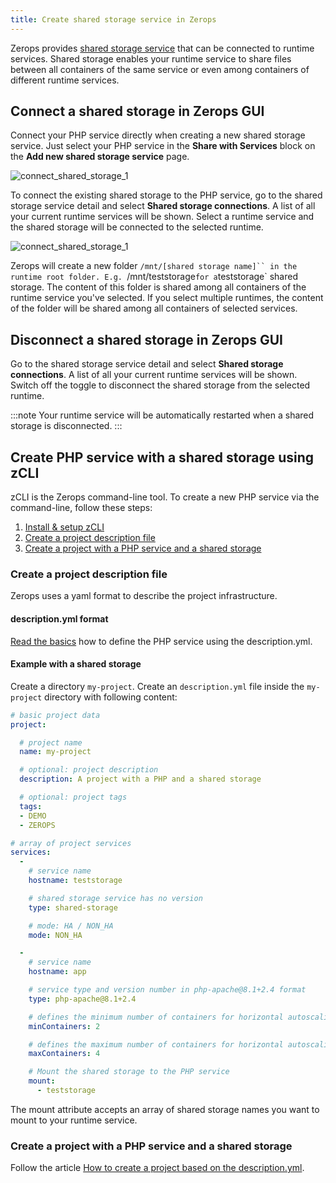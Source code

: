 ```yaml
---
title: Create shared storage service in Zerops
---
```


Zerops provides [shared storage service](/shared-storage/overview) that can be connected to runtime services. Shared storage enables your runtime service to share files between all containers of the same service or even among containers of different runtime services.

## Connect a shared storage in Zerops GUI
Connect your PHP service directly when creating a new shared storage service. Just select your PHP service in the **Share with Services** block on the **Add new shared storage service** page.

![connect_shared_storage_1](/img/screenshots/connect_shared_storage_1.png)

To connect the existing shared storage to the PHP service, go to the shared storage service detail and select **Shared storage connections**. A list of all your current runtime services will be shown. Select a runtime service and the shared storage will be connected to the selected runtime.

![connect_shared_storage_1](/img/screenshots/connect_shared_storage_2.png)

Zerops will create a new folder `/mnt/[shared storage name]`` in the runtime root folder. E.g. `/mnt/teststorage` for a `teststorage` shared storage. The content of this folder is shared among all containers of the runtime service you've selected. If you select multiple runtimes, the content of the folder will be shared among all containers of selected services.

## Disconnect a shared storage in Zerops GUI

Go to the shared storage service detail and select **Shared storage connections**. A list of all your current runtime services will be shown. Switch off the toggle to disconnect the shared storage from the selected runtime.

:::note
Your runtime service will be automatically restarted when a shared storage is disconnected.
:::

## Create PHP service with a shared storage using zCLI
zCLI is the Zerops command-line tool. To create a new PHP service via the command-line, follow these steps:

1. [Install & setup zCLI](/references/cli)
2. [Create a project description file](/php/how-to/shared-storage#create-a-project-description-file)
3. [Create a project with a PHP service and a shared storage](/php/how-to/shared-storage#create-a-project-with-a-php-service-and-a-shared-storage)

### Create a project description file
Zerops uses a yaml format to describe the project infrastructure.

#### description.yml format

[Read the basics](/php/how-to/create#create-a-project-description-file) how to define the PHP service using the description.yml.

#### Example with a shared storage

Create a directory `my-project`. Create an `description.yml` file inside the `my-project` directory with following content:

```yml
# basic project data
project:

  # project name
  name: my-project

  # optional: project description
  description: A project with a PHP and a shared storage

  # optional: project tags
  tags:
  - DEMO
  - ZEROPS

# array of project services
services:
  -
    # service name
    hostname: teststorage

    # shared storage service has no version
    type: shared-storage

    # mode: HA / NON_HA
    mode: NON_HA

  -
    # service name
    hostname: app

    # service type and version number in php-apache@8.1+2.4 format
    type: php-apache@8.1+2.4

    # defines the minimum number of containers for horizontal autoscaling. Max value = 6.
    minContainers: 2

    # defines the maximum number of containers for horizontal autoscaling. Max value = 6.
    maxContainers: 4

    # Mount the shared storage to the PHP service
    mount:
      - teststorage
```

The mount attribute accepts an array of shared storage names you want to mount to your runtime service.

### Create a project with a PHP service and a shared storage

Follow the article [How to create a project based on the description.yml](/php/how-to/create#create-a-project-based-on-the-descriptionyml).